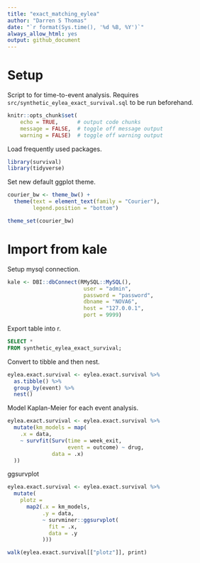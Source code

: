 ```yaml
---
title: "exact_matching_eylea"
author: "Darren S Thomas"
date: "`r format(Sys.time(), '%d %B, %Y')`"
always_allow_html: yes
output: github_document
---
```

# Setup

Script to for time-to-event analysis. Requires `src/synthetic_eylea_exact_survival.sql` to be run beforehand.

```r
knitr::opts_chunk$set(
    echo = TRUE,      # output code chunks
    message = FALSE,  # toggle off message output 
    warning = FALSE)  # toggle off warning output
```

Load frequently used packages.

```r
library(survival)
library(tidyverse)
```

Set new default ggplot theme.

```r
courier_bw <- theme_bw() +
  theme(text = element_text(family = "Courier"),
        legend.position = "bottom")

theme_set(courier_bw)
```

# Import from kale

Setup mysql connection.

```r
kale <- DBI::dbConnect(RMySQL::MySQL(),
                        user = "admin", 
                        password = "password",
                        dbname = "NOVA6",
                        host = "127.0.0.1",
                        port = 9999)
```

Export table into r.

```sql
SELECT *
FROM synthetic_eylea_exact_survival;
```

Convert to tibble and then nest.

```r
eylea.exact.survival <- eylea.exact.survival %>% 
  as.tibble() %>% 
  group_by(event) %>% 
  nest() 
```

Model Kaplan-Meier for each event analysis.

```r
eylea.exact.survival <- eylea.exact.survival %>% 
  mutate(km_models = map(
    .x = data,
    ~ survfit(Surv(time = week_exit,
                   event = outcome) ~ drug,
              data = .x)
  ))
```

ggsurvplot

```r
eylea.exact.survival <- eylea.exact.survival %>% 
  mutate(
    plotz = 
      map2(.x = km_models,
           .y = data,
           ~ survminer::ggsurvplot(
             fit = .x,
             data = .y
           )))
```

```r
walk(eylea.exact.survival[["plotz"]], print)
```
